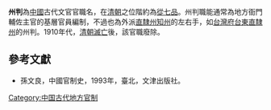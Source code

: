 '''州判'''為[[中國|中國]]古代文官官職名，在[[清朝|清朝]]之位階約為[[從七品|從七品]]。州判職能通常為地方衙門輔佐主官的基層官員編制，不過也為外派[[直隸州|直隸州]][[知州|知州]]的左右手，如[[台灣府|台灣府]][[台東直隸州|台東直隸州]]的州判。1910年代，[[清朝滅亡|清朝滅亡]]後，該官職廢除。

==參考文獻==
*孫文良，中國官制史，1993年，臺北，文津出版社。 

{{Government-official-hist-stub}}
[[Category:中国古代地方官制|Category:中国古代地方官制]]